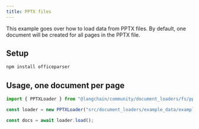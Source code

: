 ```yaml
---
title: PPTX files
---
```


This example goes over how to load data from PPTX files. By default, one document will be created for all pages in the PPTX file.

## Setup

```bash npm
npm install officeparser
```
## Usage, one document per page

```typescript
import { PPTXLoader } from "@langchain/community/document_loaders/fs/pptx";

const loader = new PPTXLoader("src/document_loaders/example_data/example.pptx");

const docs = await loader.load();
```
